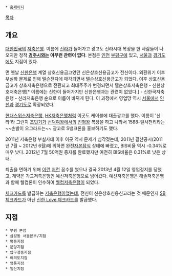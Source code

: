  * [http://www.slbank.co.kr/ 홈페이지]
[[목차]]
== 개요 ==
[[대한민국]]의 [[저축은행]]. 이름에 [[신라]]가 들어가고 광고도 신라시대 복장을 한 사람들이 나오지만 정작 '''[[경주]]시와는 아무런 관련이 없다'''. 본점은 [[인천]] [[부평구]]에 있고, [[서울]]과 [[경기도]]에도 지점이 있다.

먼 옛날 [[신한은행]] 계열 상호신용금고였던 신은상호신용금고가 전신이다. 외환위기 이후  부실화 문제로 인해 텔슨전자에 매각되면서 텔슨상호신용금고가 되었다. 이후 상호신용금고가 상호저축은행으로 전환되고 최대주주가 변경되면서 텔슨상호저축은행 - 신한상호저축은행[* 이름에는 신한이 들어가지만 신한은행과는 관련이 없었다.] - 신한국저축은행 - 신라저축은행 순으로 이름이 바뀌게 된다. 이 과정에서 영업망 역시 [[서울]]에서 [[인천]]과 [[경기도]]로 확장되었다.

[[현대스위스저축은행]], [[HK저축은행]]처럼 이곳도 케이블에 대출광고를 했다. 이름이 '신라'라 그런지 [[조민기]]가 [[선덕여왕(드라마)|선덕여왕]]에서의 [[진평왕]] 복장을 하고 나와서 1588-일사천리라는 ~~손발이 오그라드는~~ 광고로 S뱅크론을 홍보하기도 했다.

2011년 저축은행 부실사태 이후 이곳 역시 문제가 심각졌는데, 2011년 결산공시(2011년 7월 ~ 2012년 6월)에 의하면 완전[[자본잠식]] 상태에 빠졌고, BIS비율 역시 -0.34%로 매우 낮다. 2012년 7월 50억원 증자를 완료했지만 여전히 BIS비율은 0.31%로 낮은 상태.

퇴출을 면하기 위해 [http://www.mt.co.kr/view/mtview.php?type=1&no=2013030616103224317&outlink=1 이런] [http://article.joinsmsn.com/news/article/article.asp?total_id=11208381&cloc=olink 저런] 꼼수를 썼으나 결국 2013년 4월 12일 영업정지를 당했고, 계약은 가교저축은행인 예신저축은행으로 넘어갔다. 예신저축은행은 해솔저축은행과 함께 웰컴론이 인수하여 [[웰컴저축은행]]이 되었다.

[[체크카드]]를 발급하는 [[저축은행]]이었는데, 전신이 신은상호신용신고라는 것 때문인지 [[SB 체크카드]]가 아닌 [[신한카드|신한 Love 체크카드]]를 발급했다.

== 지점 ==
 * 부평 본점
 * 삼성동 서울본부/지점
 * 명동지점
 * 분당지점
 * 압구정동지점
 * 여의도지점
 * 영통지점
 * 일산지점
